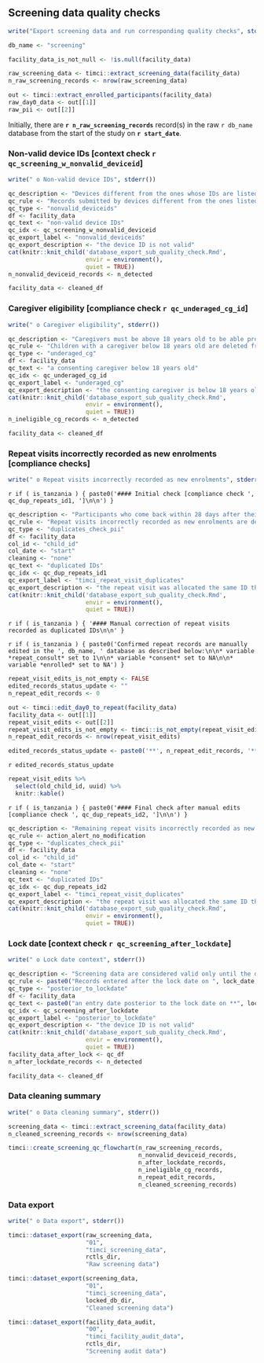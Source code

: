 ## Screening data quality checks\n\n

```r
write("Export screening data and run corresponding quality checks", stderr())
```

```r
db_name <- "screening"

facility_data_is_not_null <- !is.null(facility_data)

raw_screening_data <- timci::extract_screening_data(facility_data)
n_raw_screening_records <- nrow(raw_screening_data)

out <- timci::extract_enrolled_participants(facility_data)
raw_day0_data <- out[[1]]
raw_pii <- out[[2]]
```

Initially, there are **`r n_raw_screening_records`** record(s) in the raw `r db_name` database from the start of the study on **`r start_date`**.

### Non-valid device IDs [context check `r qc_screening_w_nonvalid_deviceid`]\n\n

```r
write(" o Non-valid device IDs", stderr())
```

```r
qc_description <- "Devices different from the ones whose IDs are listed in Section 2.3 of this report are considered as *non-valid* and may have been used for instance for training purposes. Records submitted by non-valid devices should not be considered as part of the main database."
qc_rule <- "Records submitted by devices different from the ones listed in Section 2.3 of this report are deleted."
qc_type <- "nonvalid_deviceids"
df <- facility_data
qc_text <- "non-valid device IDs"
qc_idx <- qc_screening_w_nonvalid_deviceid
qc_export_label <- "nonvalid_deviceids"
qc_export_description <- "the device ID is not valid"
cat(knitr::knit_child('database_export_sub_quality_check.Rmd',
                      envir = environment(),
                      quiet = TRUE))
n_nonvalid_deviceid_records <- n_detected
```

```r
facility_data <- cleaned_df
```

### Caregiver eligibility [compliance check `r qc_underaged_cg_id`]\n\n

```r
write(" o Caregiver eligibility", stderr())
```

```r
qc_description <- "Caregivers must be above 18 years old to be able provide consent for the child to be part in the study."
qc_rule <- "Children with a caregiver below 18 years old are deleted from the database."
qc_type <- "underaged_cg"
df <- facility_data
qc_text <- "a consenting caregiver below 18 years old"
qc_idx <- qc_underaged_cg_id
qc_export_label <- "underaged_cg"
qc_export_description <- "the consenting caregiver is below 18 years old"
cat(knitr::knit_child('database_export_sub_quality_check.Rmd',
                      envir = environment(),
                      quiet = TRUE))
n_ineligible_cg_records <- n_detected
```

```r
facility_data <- cleaned_df
```

### Repeat visits incorrectly recorded as new enrolments [compliance checks]

```r
write(" o Repeat visits incorrectly recorded as new enrolments", stderr())
```

`r if ( is_tanzania ) { paste0('#### Initial check [compliance check ', qc_dup_repeats_id1, ']\n\n') }`

```r
qc_description <- "Participants who come back within 28 days after their enrolment should be recorded as repeat visits. If they are recorded as new enrolments with their participant ID, this creates duplicates in the database."
qc_rule <- "Repeat visits incorrectly recorded as new enrolments are detected and corrected proactively were possible."
qc_type <- "duplicates_check_pii"
df <- facility_data
col_id <- "child_id"
col_date <- "start"
cleaning <- "none"
qc_text <- "duplicated IDs"
qc_idx <- qc_dup_repeats_id1
qc_export_label <- "timci_repeat_visit_duplicates"
qc_export_description <- "the repeat visit was allocated the same ID that has been used for another participant in the databse"
cat(knitr::knit_child('database_export_sub_quality_check.Rmd',
                      envir = environment(),
                      quiet = TRUE))
```

`r if ( is_tanzania ) { '#### Manual correction of repeat visits recorded as duplicated IDs\n\n' }`

`r if ( is_tanzania ) { paste0('Confirmed repeat records are manually edited in the ', db_name, ' database as described below:\n\n* variable *repeat_consult* set to 1\n\n* variable *consent* set to NA\n\n* variable *enrolled* set to NA') }`

```r
repeat_visit_edits_is_not_empty <- FALSE
edited_records_status_update <- ""
n_repeat_edit_records <- 0
```

```r
out <- timci::edit_day0_to_repeat(facility_data)
facility_data <- out[[1]]
repeat_visit_edits <- out[[2]]
repeat_visit_edits_is_not_empty <- timci::is_not_empty(repeat_visit_edits)
n_repeat_edit_records <- nrow(repeat_visit_edits)
```

```r
edited_records_status_update <- paste0('**', n_repeat_edit_records, '** record(s) manually corrected in the ', db_name, ' database.')
```

`r edited_records_status_update`

```r
repeat_visit_edits %>%
  select(old_child_id, uuid) %>%
  knitr::kable()
```

`r if ( is_tanzania ) { paste0('#### Final check after manual edits [compliance check ', qc_dup_repeats_id2, ']\n\n') }`

```r
qc_description <- "Remaining repeat visits incorrectly recorded as new enrolments are deleted from the database." 
qc_rule <- action_alert_no_modification
qc_type <- "duplicates_check_pii"
df <- facility_data
col_id <- "child_id"
col_date <- "start"
cleaning <- "none"
qc_text <- "duplicated IDs"
qc_idx <- qc_dup_repeats_id2
qc_export_label <- "timci_repeat_visit_duplicates"
qc_export_description <- "the repeat visit was allocated the same ID that has been used for another participant in the databse"
cat(knitr::knit_child('database_export_sub_quality_check.Rmd',
                      envir = environment(),
                      quiet = TRUE))
```

### Lock date [context check `r qc_screening_after_lockdate`]\n\n

```r
write(" o Lock date context", stderr())
```

```r
qc_description <- "Screening data are considered valid only until the date for the lock. Note that follow-up data will be managed differently, since they are considered valid after the lock data as soon as they correspond to a participant enrolled before the date of the lock."
qc_rule <- paste0("Records entered after the lock date on ", lock_date, " are removed in the locked database.")
qc_type <- "posterior_to_lockdate"
df <- facility_data
qc_text <- paste0("an entry date posterior to the lock date on **", lock_date, "**")
qc_idx <- qc_screening_after_lockdate
qc_export_label <- "posterior_to_lockdate"
qc_export_description <- "the device ID is not valid"
cat(knitr::knit_child('database_export_sub_quality_check.Rmd',
                      envir = environment(),
                      quiet = TRUE))
facility_data_after_lock <- qc_df
n_after_lockdate_records <- n_detected
```

```r
facility_data <- cleaned_df
```

### Data cleaning summary\n\n

```r
write(" o Data cleaning summary", stderr())
```

```r
screening_data <- timci::extract_screening_data(facility_data)
n_cleaned_screening_records <- nrow(screening_data)
```

```r
timci::create_screening_qc_flowchart(n_raw_screening_records,
                                     n_nonvalid_deviceid_records,
                                     n_after_lockdate_records,
                                     n_ineligible_cg_records,
                                     n_repeat_edit_records,
                                     n_cleaned_screening_records)
```

### Data export\n\n

```r
write(" o Data export", stderr())
```

```r
timci::dataset_export(raw_screening_data,
                      "01",
                      "timci_screening_data",
                      rctls_dir,
                      "Raw screening data")
```

```r
timci::dataset_export(screening_data,
                      "01",
                      "timci_screening_data",
                      locked_db_dir,
                      "Cleaned screening data")
```

```r
timci::dataset_export(facility_data_audit,
                      "00",
                      "timci_facility_audit_data",
                      rctls_dir,
                      "Screening audit data")
```
